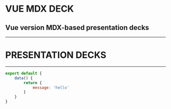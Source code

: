 # VUE MDX DECK

## Vue version MDX-based presentation decks

---

# PRESENTATION DECKS

---

```jsx
export default {
    data() {
        return {
            message: 'hello'
        }
    }
}
```
